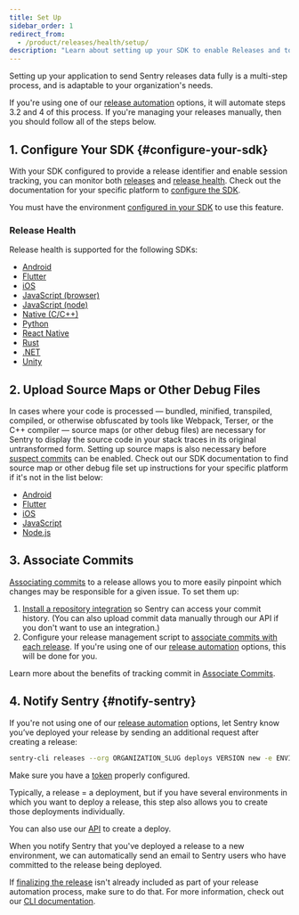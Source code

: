 ```yaml
---
title: Set Up
sidebar_order: 1
redirect_from:
  - /product/releases/health/setup/
description: "Learn about setting up your SDK to enable Releases and to monitor release health."
---
```


Setting up your application to send Sentry releases data fully is a multi-step process, and is adaptable to your organization's needs.

If you're using one of our [release automation](/product/releases/setup/release-automation/) options, it will automate steps 3.2 and 4 of this process. If you're managing your releases manually, then you should follow all of the steps below.

## 1. Configure Your SDK {#configure-your-sdk}

With your SDK configured to provide a release identifier and enable session tracking, you can monitor both [releases](/product/releases/) and [release health](/product/releases/health/). Check out the documentation for your specific platform to [configure the SDK](/platform-redirect/?next=/configuration/releases/).

<Note>

You must have the environment [configured in your SDK](/platform-redirect/?next=/configuration/environments/) to use this feature.

</Note>

### Release Health

Release health is supported for the following SDKs:

- [Android](/platforms/android/configuration/releases/#release-health)
- [Flutter](/platforms/flutter/configuration/releases/#release-health)
- [iOS](/platforms/apple/configuration/releases/#release-health)
- [JavaScript (browser)](/platforms/javascript/configuration/releases/#release-health)
- [JavaScript (node)](/platforms/node/configuration/releases/#release-health)
- [Native (C/C++)](/platforms/native/configuration/releases/#release-health)
- [Python](/platforms/python/configuration/releases/#release-health)
- [React Native](/platforms/react-native/configuration/releases/#release-health)
- [Rust](/platforms/rust/configuration/releases/#release-health)
- [.NET](/platforms/dotnet/configuration/releases/#release-health)
- [Unity](/platforms/unity/configuration/releases/#release-health)

## 2. Upload Source Maps or Other Debug Files

In cases where your code is processed — bundled, minified, transpiled, compiled, or otherwise obfuscated by tools like Webpack, Terser, or the C++ compiler — source maps (or other debug files) are necessary for Sentry to display the source code in your stack traces in its original untransformed form. Setting up source maps is also necessary before [suspect commits](#3-associate-commits) can be enabled. Check out our SDK documentation to find source map or other debug file set up instructions for your specific platform if it's not in the list below:

- [Android](/platforms/android/configuration/using-ndk/#symbolicate-stack-traces)
- [Flutter](/platforms/flutter/upload-debug/)
- [iOS](/platforms/apple/guides/ios/dsym/)
- [JavaScript](/platforms/javascript/sourcemaps/)
- [Node.js](/platforms/node/sourcemaps/)

## 3. Associate Commits

[Associating commits](/product/releases/associate-commits/) to a release allows you to more easily pinpoint which changes may be responsible for a given issue. To set them up:

1. [Install a repository integration](/product/integrations/source-code-mgmt/) so Sentry can access your commit history. (You can also upload commit data manually through our API if you don't want to use an integration.)
2. Configure your release management script to [associate commits with each release](/product/releases/associate-commits/). If you're using one of our [release automation](/product/releases/setup/release-automation/) options, this will be done for you.

Learn more about the benefits of tracking commit in [Associate Commits](/product/releases/associate-commits/).

<!-- vale Vale.Terms = NO -->

## 4. Notify Sentry {#notify-sentry}

<!-- vale Vale.Terms = YES -->

If you're not using one of our [release automation](/product/releases/setup/release-automation/) options, let Sentry know you’ve deployed your release by sending an additional request after creating a release:

```bash
sentry-cli releases --org ORGANIZATION_SLUG deploys VERSION new -e ENVIRONMENT
```

<Note>

Make sure you have a [token](/product/cli/configuration/) properly configured.

</Note>

Typically, a release = a deployment, but if you have several environments in which you want to deploy a release, this step also allows you to create those deployments individually.

You can also use our [API](/api/releases/create-a-new-deploy-for-an-organization/) to create a deploy.

When you notify Sentry that you've deployed a release to a new environment, we can automatically send an email to Sentry users who have committed to the release being deployed.

If [finalizing the release](/product/cli/releases/#finalizing-releases) isn't already included as part of your release automation process, make sure to do that. For more information, check out our [CLI documentation](/product/cli/releases/).
